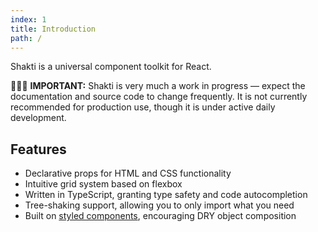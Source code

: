 ```yaml
---
index: 1
title: Introduction
path: /
---
```



Shakti is a universal component toolkit for React.

<Alert>
    🚨🚧🚨 <b>IMPORTANT:</b> Shakti is very much a work in progress ― expect the documentation and source code to change frequently. It is not currently recommended for production use, though it is under active daily development.
</Alert>

## Features
- Declarative props for HTML and CSS functionality
- Intuitive grid system based on flexbox
- Written in TypeScript, granting type safety and code autocompletion
- Tree-shaking support, allowing you to only import what you need
- Built on <a href="https://styled-components.com/" target="_blank" rel="noopener noreferrer">styled components</a>, encouraging DRY object composition